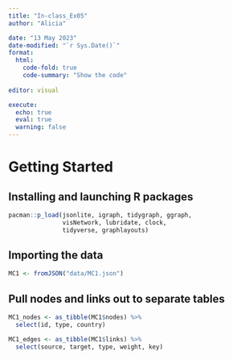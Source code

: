 ```yaml
---
title: "In-class_Ex05"
author: "Alicia"

date: "13 May 2023"
date-modified: "`r Sys.Date()`"
format:
  html:
    code-fold: true
    code-summary: "Show the code"
  
editor: visual

execute:
  echo: true
  eval: true
  warning: false
---
```


# Getting Started

## Installing and launching R packages

```r
pacman::p_load(jsonlite, igraph, tidygraph, ggraph, 
               visNetwork, lubridate, clock,
               tidyverse, graphlayouts)
```

## Importing the data

```r
MC1 <- fromJSON("data/MC1.json")
```

## Pull nodes and links out to separate tables

```r
MC1_nodes <- as_tibble(MC1$nodes) %>%
  select(id, type, country)
```

```r
MC1_edges <- as_tibble(MC1$links) %>%
  select(source, target, type, weight, key)
```

